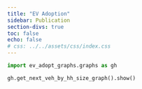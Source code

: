 ```yaml
---
title: "EV Adoption"
sidebar: Publication
section-divs: true
toc: false
echo: false
# css: ../../assets/css/index.css
---
```


```python
import ev_adopt_graphs.graphs as gh

gh.get_next_veh_by_hh_size_graph().show()

```
